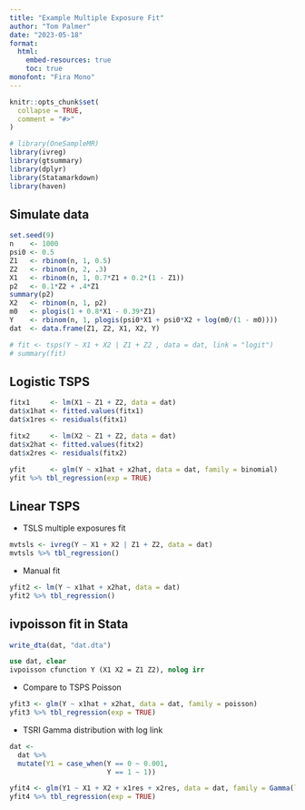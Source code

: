 ```yaml
---
title: "Example Multiple Exposure Fit"
author: "Tom Palmer"
date: "2023-05-18"
format:
  html:
    embed-resources: true
    toc: true
monofont: "Fira Mono"
---
```


```{=html}
<link rel="stylesheet" href="https://code.cdn.mozilla.net/fonts/fira.css">
```

```r
knitr::opts_chunk$set(
  collapse = TRUE,
  comment = "#>"
)
```

```r
# library(OneSampleMR)
library(ivreg)
library(gtsummary)
library(dplyr)
library(Statamarkdown)
library(haven)
```

## Simulate data

```r
set.seed(9)
n    <- 1000
psi0 <- 0.5
Z1   <- rbinom(n, 1, 0.5)
Z2   <- rbinom(n, 2, .3)
X1   <- rbinom(n, 1, 0.7*Z1 + 0.2*(1 - Z1))
p2   <- 0.1*Z2 + .4*Z1
summary(p2)
X2   <- rbinom(n, 1, p2)
m0   <- plogis(1 + 0.8*X1 - 0.39*Z1)
Y    <- rbinom(n, 1, plogis(psi0*X1 + psi0*X2 + log(m0/(1 - m0))))
dat  <- data.frame(Z1, Z2, X1, X2, Y)
```

```r
# fit <- tsps(Y ~ X1 + X2 | Z1 + Z2 , data = dat, link = "logit")
# summary(fit)
```

## Logistic TSPS

```r
fitx1     <- lm(X1 ~ Z1 + Z2, data = dat)
dat$x1hat <- fitted.values(fitx1)
dat$x1res <- residuals(fitx1)

fitx2     <- lm(X2 ~ Z1 + Z2, data = dat)
dat$x2hat <- fitted.values(fitx2)
dat$x2res <- residuals(fitx2)

yfit      <- glm(Y ~ x1hat + x2hat, data = dat, family = binomial)
yfit %>% tbl_regression(exp = TRUE)
```

## Linear TSPS 

* TSLS multiple exposures fit

```r
mvtsls <- ivreg(Y ~ X1 + X2 | Z1 + Z2, data = dat)
mvtsls %>% tbl_regression()
```

* Manual fit

```r
yfit2 <- lm(Y ~ x1hat + x2hat, data = dat)
yfit2 %>% tbl_regression()
```

## ivpoisson fit in Stata

```r
write_dta(dat, "dat.dta")
```

```stata
use dat, clear
ivpoisson cfunction Y (X1 X2 = Z1 Z2), nolog irr
```

* Compare to TSPS Poisson

```r
yfit3 <- glm(Y ~ x1hat + x2hat, data = dat, family = poisson)
yfit3 %>% tbl_regression(exp = TRUE)
```

* TSRI Gamma distribution with log link

```r
dat <- 
  dat %>%
  mutate(Y1 = case_when(Y == 0 ~ 0.001,
                        Y == 1 ~ 1))
```
```r
yfit4 <- glm(Y1 ~ X1 + X2 + x1res + x2res, data = dat, family = Gamma(link = "log"))
yfit4 %>% tbl_regression(exp = TRUE)
```
